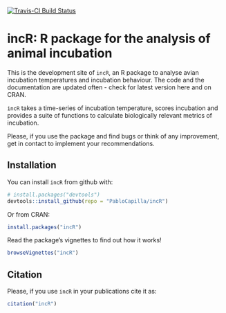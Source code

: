 
<!-- README.md is generated from README.Rmd. Please edit that file -->

[![Travis-CI Build Status](https://travis-ci.org/PabloCapilla/incR.svg?branch=master)](https://travis-ci.org/PabloCapilla/incR)

# incR: R package for the analysis of animal incubation

This is the development site of `incR`, an R package to analyse avian incubation temperatures and
incubation behaviour. 
The code and the documentation are updated often - check for latest version here and on CRAN.

`incR` takes a time-series of incubation temperature, scores incubation and provides
a suite of functions to calculate biologically relevant metrics of incubation.

Please, if you use the package and find bugs or think of any improvement, get in 
contact to implement your recommendations. 


## Installation

You can install `incR` from github with:

```r
# install.packages("devtools")
devtools::install_github(repo = "PabloCapilla/incR")
```
Or from CRAN:
```r
install.packages("incR")
```

Read the package's vignettes to find out how it works!
```r
browseVignettes("incR")
``` 

## Citation

Please, if you use `incR` in your publications cite it as:
```r
citation("incR")
``` 